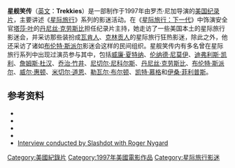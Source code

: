 {{Multiple issues|
{{No footnotes|time=2021-10-06T16:27:19+00:00}}
{{Primarysources|time=2021-10-06T16:27:19+00:00}}
{{Refimprove|time=2021-10-06T16:27:19+00:00}}
}}
{{noteTA
|G1=StarTrek
}}
{{Infobox film
 | name = 《星舰笑传》
 | caption = 
 | director = 罗杰·尼加
 | producer = 
 | writer = 
 | starring = 
 | music = 
 | cinematography = 哈利·丹
 | editing = 
 | distributor = [[派拉蒙优势影业|派拉蒙优势影业]]
 | released = 1997年
 | runtime = 86分钟
 | rating = 
 | country = {{USA}}
 | language = [[英语|英语]]
 | budget = 
 | followed_by = [[星舰笑传2|星舰笑传2]]
 | image= Trekkies.png
}}
'''星舰笑传'''（[[英文|英文]]：'''Trekkies'''）是一部制作于1997年由罗杰·尼加导演的[[美国|美国]][[纪录片|纪录片]]，主要讲述《[[星际旅行|星际旅行]]》系列的影迷活动。在《[[星际旅行：下一代|星际旅行：下一代]]》中饰演安全官[[塔莎·叶|塔莎·叶]]的[[丹尼丝·克劳斯比|丹尼丝·克劳斯比]]担任纪录片主持，她走访了一些美国本土的星际旅行影迷会，并采访那些装扮成[[瓦肯人|瓦肯人]]、[[克林贡人|克林贡人]]的星际旅行狂热影迷，除此之外，他还采访了诸如[[布伦特·斯派尔|布伦特·斯派尔]]影迷会这样的民间组织。星舰笑传内有多名曾在星际旅行系列中出现过演员参与其中，包括[[威廉·夏特纳|威廉·夏特纳]]、[[伦纳德·尼莫伊|伦纳德·尼莫伊]]、[[迪弗利斯·凯利|迪弗利斯·凯利]]、[[詹姆斯·杜汉|詹姆斯·杜汉]]、[[乔治·竹井|乔治·竹井]]、[[尼切尔·尼科尔斯|尼切尔·尼科尔斯]]、[[丹尼丝·克劳斯比|丹尼丝·克劳斯比]]、[[布伦特·斯派尔|布伦特·斯派尔]]、[[威尔·惠顿|威尔·惠顿]]、[[米切尔·道恩|米切尔·道恩]]、[[勒瓦尔·布尔顿|勒瓦尔·布尔顿]]、[[凯特·慕格|凯特·慕格]]和[[伊桑·菲利普斯|伊桑·菲利普斯]]。

==参考资料==
* {{official|http://www.trekdoc.com|Trekkies}}
* {{Amg movie|160036|Trekkies}}
*{{Memoryalpha|Trekkies}}
*{{imdb title|id=0120370|title=Trekkies}}
*[http://interviews.slashdot.org/article.pl?sid=04/11/18/1748226 Interview conducted by Slashdot with Roger Nygard]

{{星际旅行}}

[[Category:美國紀錄片|Category:美國紀錄片]]
[[Category:1997年美國電影作品|Category:1997年美國電影作品]]
[[Category:星际旅行影迷|Category:星际旅行影迷]]